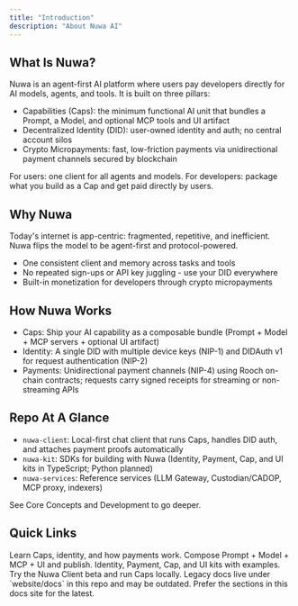 ```yaml
---
title: "Introduction"
description: "About Nuwa AI"
---
```

## What Is Nuwa?

Nuwa is an agent-first AI platform where users pay developers directly for AI models, agents, and tools. It is built on three pillars:

- Capabilities (Caps): the minimum functional AI unit that bundles a Prompt, a Model, and optional MCP tools and UI artifact
- Decentralized Identity (DID): user-owned identity and auth; no central account silos
- Crypto Micropayments: fast, low-friction payments via unidirectional payment channels secured by blockchain

For users: one client for all agents and models. For developers: package what you build as a Cap and get paid directly by users.

## Why Nuwa

Today's internet is app-centric: fragmented, repetitive, and inefficient. Nuwa flips the model to be agent-first and protocol-powered.

- One consistent client and memory across tasks and tools
- No repeated sign-ups or API key juggling - use your DID everywhere
- Built-in monetization for developers through crypto micropayments

## How Nuwa Works

- Caps: Ship your AI capability as a composable bundle (Prompt + Model + MCP servers + optional UI artifact)
- Identity: A single DID with multiple device keys (NIP-1) and DIDAuth v1 for request authentication (NIP-2)
- Payments: Unidirectional payment channels (NIP-4) using Rooch on-chain contracts; requests carry signed receipts for streaming or non-streaming APIs

## Repo At A Glance

- `nuwa-client`: Local-first chat client that runs Caps, handles DID auth, and attaches payment proofs automatically
- `nuwa-kit`: SDKs for building with Nuwa (Identity, Payment, Cap, and UI kits in TypeScript; Python planned)
- `nuwa-services`: Reference services (LLM Gateway, Custodian/CADOP, MCP proxy, indexers)

See Core Concepts and Development to go deeper.

## Quick Links

<CardGroup cols={2}>
  <Card title="Core Concepts" icon="book" href="/core-concepts/capabilities">
    Learn Caps, identity, and how payments work.
  </Card>
  <Card title="Build a Cap" icon="hammer" href="/build-caps/index">
    Compose Prompt + Model + MCP + UI and publish.
  </Card>
  <Card title="SDKs" icon="code" href="/sdk/index">
    Identity, Payment, Cap, and UI kits with examples.
  </Card>
  <Card title="Client" icon="rocket" href="https://github.com/nuwa-protocol/nuwa-client">
    Try the Nuwa Client beta and run Caps locally.
  </Card>
</CardGroup>

<Note>
  Legacy docs live under `website/docs` in this repo and may be outdated. Prefer the sections in this docs site for the latest.
</Note>
